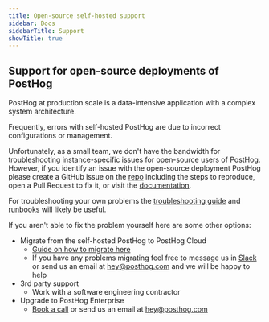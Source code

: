 ```yaml
---
title: Open-source self-hosted support
sidebar: Docs
sidebarTitle: Support
showTitle: true
---
```



<Disclaimer />

## Support for open-source deployments of PostHog

PostHog at production scale is a data-intensive application with a complex system architecture.

Frequently, errors with self-hosted PostHog are due to incorrect configurations or management.

Unfortunately, as a small team, we don't have the bandwidth for troubleshooting instance-specific issues for open-source users of PostHog. However, if you identify an issue with the open-source deployment PostHog please create a GitHub issue on the [repo](https://github.com/PostHog/posthog/issues/new/choose) including the steps to reproduce, open a Pull Request to fix it, or visit the [documentation](https://github.com/PostHog/posthog.com/issues/new/choose).

For troubleshooting your own problems the [troubleshooting guide](https://posthog.com/docs/self-host/deploy/troubleshooting) and [runbooks](https://posthog.com/docs/self-host/deploy/troubleshooting) will likely be useful.

If you aren't able to fix the problem yourself here are some other options:

- Migrate from the self-hosted PostHog to PostHog Cloud
  - [Guide on how to migrate here](https://posthog.com/docs/migrate/migrate-between-posthog-instances)
  - If you have any problems migrating feel free to message us in [Slack](https://posthog.com/slack) or send us an email at [hey@posthog.com](mailto:hey@posthog.com) and we will be happy to help
- 3rd party support
  - Work with a software engineering contractor
- Upgrade to PostHog Enterprise
  - [Book a call](https://posthog.com/book-a-demo) or send us an email at [hey@posthog.com](mailto:hey@posthog.com)
